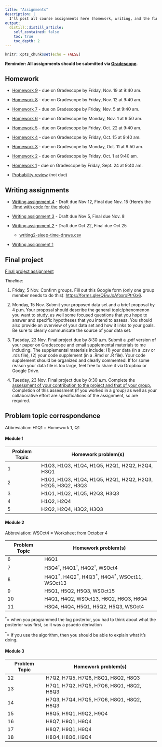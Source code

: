 ```yaml
---
title: "Assignments"
description: |
  I'll post all course assignments here (homework, writing, and the final project).
output:
  distill::distill_article:
    self_contained: false
    toc: true
    toc_depth: 2
---
```


```r
knitr::opts_chunk$set(echo = FALSE)
```

**Reminder: All assignments should be submitted via [Gradescope](https://www.gradescope.com/courses/303230).**

## Homework

- [Homework 9](https://www.dropbox.com/s/sai0omenfgv7mbi/hw09.pdf?dl=0) - due on Gradescope by Friday, Nov. 19 at 9:40 am.

- [Homework 8](https://www.dropbox.com/s/8giom8wcua8txpv/hw08.pdf?dl=0) - due on Gradescope by Friday, Nov. 12 at 9:40 am.

- [Homework 7](https://www.dropbox.com/s/irnlurn07rc2dr1/hw07.pdf?dl=0) - due on Gradescope by Friday, Nov. 5 at 9:40 am.

- [Homework 6](https://www.dropbox.com/s/wi7sygs41ub6s4q/hw06.pdf?dl=0) - due on Gradescope by Monday, Nov. 1 at 9:50 am.

- [Homework 5](https://www.dropbox.com/s/jexi04t8bs1snoc/hw05.pdf?dl=0) - due on Gradescope by Friday, Oct. 22 at 9:40 am.

- [Homework 4](https://www.dropbox.com/s/bf66ep8hs6rqi17/hw04.pdf?dl=0) - due on Gradescope by Friday, Oct. 15 at 9:40 am.

- [Homework 3](https://www.dropbox.com/s/q2jw6f0nbc51swm/hw03.pdf?dl=0) - due on Gradescope by Monday, Oct. 11 at 9:50 am.

- [Homework 2](https://www.dropbox.com/s/x7t1unxqaykaipt/hw02.pdf?dl=0) - due on Gradescope by Friday, Oct. 1 at 9:40 am.

- [Homework 1](https://www.dropbox.com/s/23whuwbniibehhw/hw01.pdf?dl=0) - due on Gradescope by Friday, Sept. 24 at 9:40 am.

- [Probability review](https://www.dropbox.com/s/k1o96mpyqfe3agc/hw0-prob-review.pdf?dl=0) (not due)

## Writing assignments

- [Writing assignment 4](https://www.dropbox.com/s/px0q001zf8xb9wt/04-model-check.pdf?dl=0) - Draft due Nov 12, Final due Nov. 15 (Here's the [.Rmd with code for the plots](https://www.dropbox.com/s/1nuedgax2k9e89z/04-model-check.Rmd?dl=0))


- [Writing assignment 3](https://www.dropbox.com/s/z61cmkao1r9nmyd/03-describe-mcmc.pdf?dl=0) - Draft due Nov 5, Final due Nov. 8

- [Writing assignment 2](https://www.dropbox.com/s/7qbimt4fd5dyy27/02-posterior-conclusions.pdf?dl=0) - Draft due Oct 22, Final due Oct 25
    + [writing2-sleep-time-draws.csv](https://aloy.github.io/stat340-notes-fa21/data/writing2-sleep-time-draws.csv)

- [Writing assignment 1](https://www.dropbox.com/s/8o5xinuv0cnwp13/01-prior-tuning.pdf?dl=0)

## Final project

[Final project assignment](https://www.dropbox.com/s/gmpblq5r9rddj70/f2021-final-project.pdf?dl=0)

*Timeline:*

1.  Friday, 5 Nov. Confirm groups. Fill out this Google form (only one group member needs to do this): <https://forms.gle/QEwJoAfoxroPtrGx6>.

2.  Monday, 15 Nov. Submit your proposed data set and a brief proposal by 4 p.m. Your proposal should describe the general topic/phenomenon you want to study, as well some focused questions that you hope to answer and specific hypotheses that you intend to assess. You should also provide an overview of your data set and how it links to your goals. Be sure to clearly communicate the source of your data set.

3.  Tuesday, 23 Nov. Final project due by 8:30 a.m. Submit a .pdf version of your paper on Gradescope and email supplemental materials to me including. The supplemental materials include: (1) your data (in a .csv or .rds file), (2) your code supplement (in a .Rmd or .R file). Your code supplement should be organized and clearly commented. If for some reason your data file is too large, feel free to share it via Dropbox or Google Drive.

4.  Tuesday, 23 Nov. Final project due by 8:30 a.m. Complete the [assessment of your contribution to the project and that of your group.](https://forms.gle/P8FxQS8YVzpk9Uhr7) Completion of this assessment (if you worked in a group) as well as your collaborative effort are specifications of the assignment, so are required.





## Problem topic correspondence

Abbreviation: H1Q1 = Homework 1, Q1

#### Module 1

Problem Topic | Homework problem(s)
------|-------------------
1  | H1Q3, H1Q3, H1Q4, H1Q5, H2Q1, H2Q2, H2Q4, H3Q1
2  | H1Q1, H1Q3, H1Q4, H1Q5, H2Q1, H2Q2, H2Q3, H2Q5, H3Q2, H3Q3
3  | H1Q1, H1Q2, H1Q5, H2Q3, H3Q3
4  | H1Q2, H2Q4
5  | H2Q2, H2Q4, H3Q2, H3Q3

#### Module 2

Abbreviation: WSOct4 = Worksheet from October 4

Problem Topic | Homework problem(s)
------|-------------------
6  |H6Q1   
7  | H3Q4$^\dagger$, H4Q1$^\dagger$, H4Q2$^\dagger$, WSOct4
8  | H4Q1$^*$, H4Q2$^*$, H4Q3$^*$, H4Q4$^*$, WSOct11, WSOct13
9  | H5Q1, H5Q2, H5Q3, WSOct15
10 | H4Q1, H4Q2, WSOct13, H6Q2, H6Q3, H6Q4
11 | H3Q4, H4Q4, H5Q1, H5Q2, H5Q3, WSOct4

$^\dagger=$ when you programmed the log posterior, you had to think about what the posterior was first, so it was a psuedo derivation

$^*=$ if you use the algorithm, then you should be able to explain what it's doing.


#### Module 3

Problem Topic | Homework problem(s)
------|-------------------
12  | H7Q2, H7Q5, H7Q6, H8Q1, H8Q2, H8Q3
13  | H7Q1, H7Q2, H7Q5, H7Q6, H8Q1, H8Q2, H8Q3  
14  | H7Q3, H7Q4, H7Q5, H7Q6, H8Q1, H8Q2, H8Q3
15  | H8Q5, H9Q1, H9Q2, H9Q4
16  | H8Q7, H9Q1, H9Q4
17  | H8Q7, H9Q1, H9Q4
18  | H8Q4, H8Q6, H9Q4

